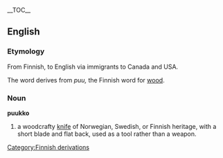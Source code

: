 {{wikipedia}}
__TOC__
==English==
=== Etymology ===
From Finnish, to English via immigrants to Canada and USA.

The word derives from ''puu,'' the Finnish word for [[wood]].

=== Noun ===
'''puukko'''
# a woodcrafty [[knife]] of Norwegian, Swedish, or Finnish heritage, with a short blade and flat back, used as a tool rather than a weapon.

[[Category:Finnish derivations]]